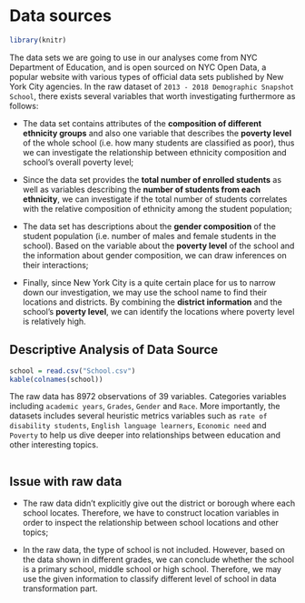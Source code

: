 # Data sources

```r
library(knitr)
```

The data sets we are going to use in our analyses come from NYC Department of Education, and is open sourced on NYC Open Data, a popular website with various types of official data sets published by New York City agencies. In the raw dataset of `2013 - 2018 Demographic Snapshot School `, there exists several variables that worth investigating furthermore as follows:

* The data set contains attributes of the **composition of different ethnicity groups** and also one variable that describes the **poverty level** of the whole school (i.e. how many students are classified as poor), thus we can investigate the relationship between ethnicity composition and school’s overall poverty level;

* Since the data set provides the **total number of enrolled students** as well as variables describing the **number of students from each ethnicity**, we can investigate if the total number of students correlates with the relative composition of ethnicity among the student population;

* The data set has descriptions about the **gender composition** of the student population (i.e. number of males and female students in the school). Based on the variable about the **poverty level** of the school and the information about gender composition, we can draw inferences on their interactions;

* Finally, since New York City is a quite certain place for us to narrow down our investigation, we may use the school name to find their locations and districts. By combining the **district information** and the school’s **poverty level**, we can identify the locations where poverty level is relatively high. 


## Descriptive Analysis of Data Source

```r
school = read.csv("School.csv")
kable(colnames(school))
```

The raw data has 8972 observations of 39 variables. Categories variables including `academic years`, `Grades`, `Gender` and `Race`. More importantly, the datasets includes several heuristic metrics variables such as `rate of disability students`, `English language learners`, `Economic need` and `Poverty` to help us dive deeper into relationships between education and other interesting topics.


```r

```

## Issue with raw data

* The raw data didn't explicitly give out the district or borough where each school locates. Therefore, we have to construct location variables in order to inspect the relationship between school locations and other topics;

* In the raw data, the type of school is not included. However, based on the data shown in different grades, we can conclude whether the school is a primary school, middle school or high school. Therefore, we may use the given information to classify different level of school in data transformation part.